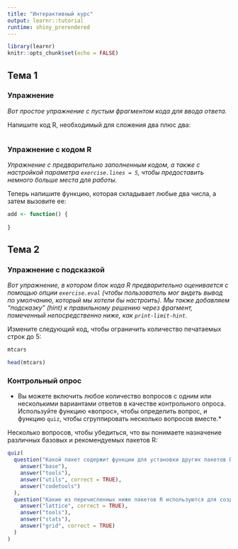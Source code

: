 ```yaml
---
title: "Интерактивный курс"
output: learnr::tutorial
runtime: shiny_prerendered
---
```


```r
library(learnr)
knitr::opts_chunk$set(echo = FALSE)
```

## Тема 1

### Упражнение

*Вот простое упражнение с пустым фрагментом кода для ввода ответа.*

Напишите код R, необходимый для сложения два плюс два:

```r

```

### Упражнение с кодом R

*Упражнение с предварительно заполненным кодом, а также с настройкой параметра `exercise.lines = 5`, чтобы предоставить немного больше места для работы.*

Теперь напишите функцию, которая складывает любые два числа, а затем вызовите ее:

```r
add <- function() {
  
}
```

## Тема 2

### Упражнение с подсказкой

*Вот упражнение, в котором блок кода R предварительно оценивается с помощью опции `exercise.eval` (чтобы пользователь мог видеть вывод по умолчанию, который мы хотели бы настроить). Мы также добавляем "подсказку" (hint) к правильному решению через фрагмент, помеченный непосредственно ниже, как `print-limit-hint`.*

Измените следующий код, чтобы ограничить количество печатаемых строк до 5:

```r
mtcars
```

```r
head(mtcars)
```

### Контрольный опрос

-   Вы можете включить любое количество вопросов с одним или несколькими вариантами ответов в качестве контрольного опроса. Используйте функцию «вопрос», чтобы определить вопрос, и функцию `quiz`, чтобы сгруппировать несколько вопросов вместе.\*

Несколько вопросов, чтобы убедиться, что вы понимаете назначение различных базовых и рекомендуемых пакетов R:

```r
quiz(
  question("Какой пакет содержит функции для установки других пакетов R?",
    answer("base"),
    answer("tools"),
    answer("utils", correct = TRUE),
    answer("codetools")
  ),
  question("Какие из перечисленных ниже пакетов R используются для создания графиков?",
    answer("lattice", correct = TRUE),
    answer("tools"),
    answer("stats"),
    answer("grid", correct = TRUE)
  )
)
```
